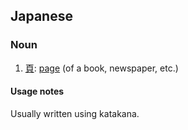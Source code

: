 {{character info/new|㌻}}
==Japanese==

===Noun===
{{ja-noun}}

# [[頁]]: [[page]] (of a book, newspaper, etc.)

====Usage notes====
Usually written using katakana.